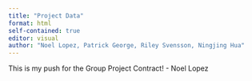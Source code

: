 ```yaml
---
title: "Project Data"
format: html
self-contained: true
editor: visual
author: "Noel Lopez, Patrick George, Riley Svensson, Ningjing Hua"
---
```


This is my push for the Group Project Contract! - Noel Lopez
